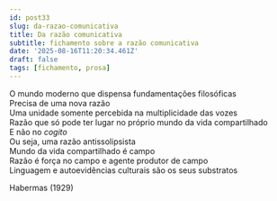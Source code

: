 ```yaml
---
id: post33
slug: da-razao-comunicativa
title: Da razão comunicativa
subtitle: fichamento sobre a razão comunicativa
date: '2025-08-16T11:20:34.461Z'
draft: false
tags: [fichamento, prosa]
---
```

O mundo moderno que dispensa fundamentações filosóficas  
Precisa de uma nova razão  
Uma unidade somente percebida na multiplicidade das vozes  
Razão que só pode ter lugar no próprio mundo da vida compartilhado  
E não no _cogito_  
Ou seja, uma razão antissolipsista  
Mundo da vida compartilhado é campo  
Razão é força no campo e agente produtor de campo  
Linguagem e autoevidências culturais são os seus substratos  

Habermas (1929)